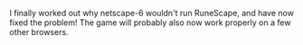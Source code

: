 {{Update|date = 7 February 2001}}

I finally worked out why netscape-6 wouldn't run RuneScape, and have now fixed the problem! The game will probably also now work properly on a few other browsers.

[[Category:Updates|{{PAGENAME}}]]

